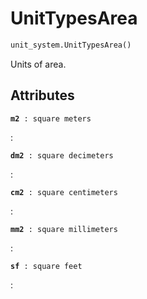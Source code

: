 # UnitTypesArea { #flood_adapt.unit_system.UnitTypesArea }

```python
unit_system.UnitTypesArea()
```

Units of area.

## Attributes {.doc-section .doc-section-attributes}

<code>[**m2**]{.parameter-name} [:]{.parameter-annotation-sep} [square meters]{.parameter-annotation}</code>

:

<code>[**dm2**]{.parameter-name} [:]{.parameter-annotation-sep} [square decimeters]{.parameter-annotation}</code>

:

<code>[**cm2**]{.parameter-name} [:]{.parameter-annotation-sep} [square centimeters]{.parameter-annotation}</code>

:

<code>[**mm2**]{.parameter-name} [:]{.parameter-annotation-sep} [square millimeters]{.parameter-annotation}</code>

:

<code>[**sf**]{.parameter-name} [:]{.parameter-annotation-sep} [square feet]{.parameter-annotation}</code>

:

